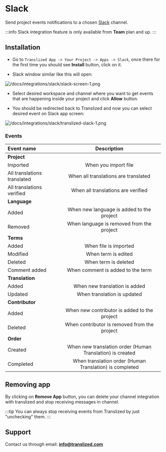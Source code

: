 # Slack

Send project events notifications to a chosen [Slack](https://www.slack.com) channel.

:::info
Slack integration feature is only available from **Team** plan and up.
:::

## Installation

- Go to `Translized App -> Your Project -> Apps -> Slack`, once there for the first time you should see **Install** button, click on it.

- Slack window similar like this will open:

![/docs/integrations/slack/slack-screen-1.png](/docs/integrations/slack/slack-screen-1.png)

- Select desired workspace and channel where you want to get events that are happening inside your project and click **Allow** button.

- You should be redirected back to Translized and now you can select desired event on Slack app screen:

![/docs/integrations/slack/translized-slack-1.png](/docs/integrations/slack/translized-slack-1.png)

### Events

| Event name                  |                        Description                        |
| :-------------------------- | :-------------------------------------------------------: |
| <b>Project</b>              |
| Imported                    |                   When you import file                    |
| All translations translated |           When all translations are translated            |
| All translations verified   |            When all translations are verified             |
| <b>Language</b>             |
| Added                       |         When new language is added to the project         |
| Removed                     |         When language is removed from the project         |
| <b>Terms</b>                |
| Added                       |                   When file is imported                   |
| Modified                    |                    When term is edited                    |
| Deleted                     |                   When term is deleted                    |
| Comment added               |             When comment is added to the term             |
| <b>Translation</b>          |
| Added                       |               When new translation is added               |
| Updated                     |                When translation is updated                |
| <b>Contributor</b>          |
| Added                       |       When new contributor is added to the project        |
| Deleted                     |       When contributor is removed from the project        |
| <b>Order</b>                |
| Created                     | When new translation order (Human Translation) is created |
| Completed                   |  When translation order (Human Translation) is completed  |

## Removing app

By clicking on **Remove App** button, you can delete your channel integration with translized and stop receiving messages in channel.

:::tip
You can always stop receiving events from Translized by just "unchecking" them.
:::

## Support

Contact us through email: **info@translized.com**
